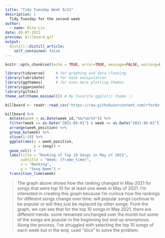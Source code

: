 ```yaml
---
title: "Tidy Tuesday Week 9/21"
description: |
  Tidy Tuesday for the second week
author:
  - name: Rita Liu
date: 09-07-2021
preview: billboard.gif
output:
  distill::distill_article:
    self_contained: false
---
```



```r
knitr::opts_chunk$set(echo = TRUE, error=TRUE, message=FALSE, warning=FALSE)
```

```r
library(tidyverse)     # for graphing and data cleaning
library(lubridate)     # for date manipulation
library(ggthemes)      # for even more plotting themes
library(gganimate)
library(gifski)
theme_set(theme_minimal()) # My favorite ggplot() theme :)
```


```r
billboard <- readr::read_csv('https://raw.githubusercontent.com/rfordatascience/tidytuesday/master/data/2021/2021-09-14/billboard.csv')
```

```r
billboard %>% 
  mutate(week = as.Date(week_id,"%m/%d/%Y")) %>% 
  filter(week >= as.Date("2021-05-01") & week <= as.Date("2021-06-01")) %>% 
  arrange(week_position) %>% 
  group_by(week) %>% 
  slice(1:10) %>% 
  ggplot(aes(x = week_position, 
             y = song)) +
  geom_col() + 
  labs(title = "Ranking of Top 10 Songs in May of 2021", 
       subtitle = "Week: {frame_time}",
       x = "Ranking",
       y = "Song Name") + 
  transition_time(week)
```


> The graph above shows how the ranking changed in May 2021 for songs that were top 10 for at least one week in May of 2021. I'm interested in creating this graph because I'm curious how the rankings for different songs change over time: will popular songs continue to be popular or will they just be replaced by other songs. From the graph, we can see that for the top 10 songs in May 2021, there are different trends: some remained unchanged over the month but some of the songs are popular in the beginning but end up anonymous. Along the process, I've struggled with selecting the top 10 songs of each week but in the end, used "slice" to solve the problem. 

